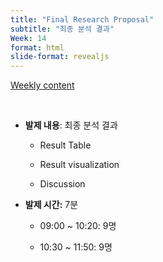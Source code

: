 ```yaml
---
title: "Final Research Proposal"
subtitle: "최종 분석 결과" 
Week: 14
format: html
slide-format: revealjs
---
```


[Weekly content](https://changjunlee.com/teaching/grad_stat/weekly_2/)

<br>

-   **발제 내용**: 최종 분석 결과
    -   Result Table

    -   Result visualization

    -   Discussion
-   **발제 시간:** 7분
    -   09:00 \~ 10:20: 9명

    -   10:30 \~ 11:50: 9명
